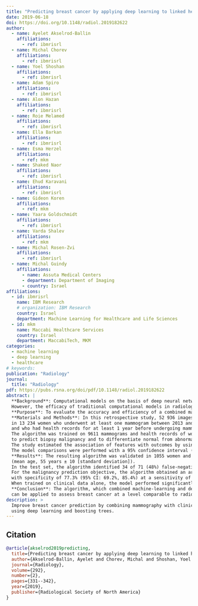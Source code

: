```yaml
---
title: "Predicting breast cancer by applying deep learning to linked health records and mammograms"
date: 2019-06-18
doi: https://doi.org/10.1148/radiol.2019182622
author:
  - name: Ayelet Akselrod-Ballin
    affiliations: 
      - ref: ibmrisrl
  - name: Michal Chorev
    affiliations: 
      - ref: ibmrisrl
  - name: Yoel Shoshan
    affiliations: 
      - ref: ibmrisrl
  - name: Adam Spiro
    affiliations: 
      - ref: ibmrisrl
  - name: Alon Hazan
    affiliations: 
      - ref: ibmrisrl
  - name: Roie Melamed
    affiliations: 
      - ref: ibmrisrl
  - name: Ella Barkan
    affiliations: 
      - ref: ibmrisrl
  - name: Esma Herzel
    affiliations: 
      - ref: mkm
  - name: Shaked Naor
    affiliations: 
      - ref: ibmrisrl
  - name: Ehud Karavani
    affiliations: 
      - ref: ibmrisrl
  - name: Gideon Koren
    affiliations: 
      - ref: mkm
  - name: Yaara Goldschmidt
    affiliations:
      - ref: ibmrisrl
  - name: Varda Shalev
    affiliations: 
      - ref: mkm
  - name: Michal Rosen-Zvi
    affiliations: 
      - ref: ibmrisrl
  - name: Michal Guindy
    affiliations: 
      - name: Assuta Medical Centers
      - department: Department of Imaging
      - country: Israel
affiliations: 
  - id: ibmrisrl
    name: IBM Research
    # organization: IBM Research
    country: Israel
    department: Machine Learning for Healthcare and Life Sciences
  - id: mkm
    name: Maccabi Healthcare Services
    country: Israel
    department: MaccabiTech, MKM
categories:
  - machine learning
  - deep learning
  - healthcare
# keywords: 
publication: "Radiology"
journal: 
  title: "Radiology"
pdf: https://pubs.rsna.org/doi/pdf/10.1148/radiol.2019182622
abstract: |
  **Background**: Computational models on the basis of deep neural networks are increasingly used to analyze health care data. 
  However, the efficacy of traditional computational models in radiology is a matter of debate. \n
  **Purpose**: To evaluate the accuracy and efficiency of a combined machine and deep learning approach for early breast cancer detection applied to a linked set of digital mammography images and electronic health records.
  **Materials and Methods**: In this retrospective study, 52 936 images were collected 
  in 13 234 women who underwent at least one mammogram between 2013 and 2017, 
  and who had health records for at least 1 year before undergoing mammography. 
  The algorithm was trained on 9611 mammograms and health records of women to make two breast cancer predictions: 
  to predict biopsy malignancy and to differentiate normal from abnormal screening examinations. 
  The study estimated the association of features with outcomes by using t test and Fisher exact test. 
  The model comparisons were performed with a 95% confidence interval (CI) or by using the DeLong test.
  **Results**: The resulting algorithm was validated in 1055 women and tested in 2548 women 
  (mean age, 55 years ± 10 [standard deviation]). 
  In the test set, the algorithm identified 34 of 71 (48%) false-negative findings on mammograms. 
  For the malignancy prediction objective, the algorithm obtained an area under the receiver operating characteristic curve (AUC) of 0.91 (95% CI: 0.89, 0.93), 
  with specificity of 77.3% (95% CI: 69.2%, 85.4%) at a sensitivity of 87%. 
  When trained on clinical data alone, the model performed significantly better than the Gail model (AUC, 0.78 vs 0.54, respectively; P < .004).
  **Conclusion**: The algorithm, which combined machine-learning and deep-learning approaches, 
  can be applied to assess breast cancer at a level comparable to radiologists and has the potential to substantially reduce missed diagnoses of breast cancer.
description: >
  Improve breast cancer prediction by combining mammography with clinical records 
  using deep learning and boosting trees.
---
```


<!-- figures -->

## Citation
```bibtex
@article{akselrod2019predicting,
  title={Predicting breast cancer by applying deep learning to linked health records and mammograms},
  author={Akselrod-Ballin, Ayelet and Chorev, Michal and Shoshan, Yoel and Spiro, Adam and Hazan, Alon and Melamed, Roie and Barkan, Ella and Herzel, Esma and Naor, Shaked and Karavani, Ehud and others},
  journal={Radiology},
  volume={292},
  number={2},
  pages={331--342},
  year={2019},
  publisher={Radiological Society of North America}
}
```

